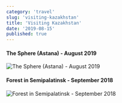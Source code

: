 ```yaml
---
category: 'travel'
slug: 'visiting-kazakhstan⁩'
title: 'Visiting ⁨Kazakhstan⁩'
date: '2019-08-15'
published: true
---
```


#### The Sphere (Astana) - August 2019

![The Sphere (Astana) - August 2019](./images/astana-expo.jpg)

#### Forest in Semipalatinsk - September 2018

![Forest in Semipalatinsk - September 2018](./images/forest-semipalatinsk⁩.jpeg)
